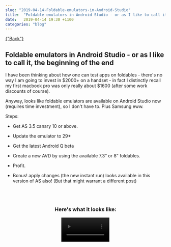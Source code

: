 ```yaml
---
slug: "2019-04-14-Foldable-emulators-in-Android-Studio"
title:  "Foldable emulators in Android Studio - or as I like to call it, the beginning of the end"
date:   2019-04-14 19:30 +1100
categories: "blog"
---
```




<div className="blogpage">
    <a href={"/blog"} smooth duration={1000}>
    {"Back"}
    </a>
</div>

<div className="blogText">

## Foldable emulators in Android Studio - or as I like to call it, the beginning of the end

I have been thinking about how one can test apps on foldables - there's no way I am going to invest in $2000+ on a handset - in fact I distinctly recall my first macbook pro was only really about $1600 (after some work discounts of course).

Anyway, looks like foldable emulators are available on Android Studio now (requires time investment), so I don't have to. Plus Samsung eww.

Steps:
- Get AS 3.5 canary 10 or above.

- Update the emulator to 29+

- Get the latest Android Q beta

- Create a new AVD by using the available 7.3” or 8” foldables.

- Profit.

- Bonus! apply changes (the new instant run) looks available in this version of AS also! (But that might warrant a different post)

<br/>
<br/>

<div align="center">
<h3> Here's what it looks like: </h3>
    <video width="30%" controls autostart autoPlay src={ foldable_emulators } type="video/mp4" />
</div>

</div>